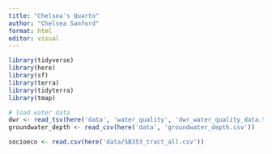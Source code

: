 ```yaml
---
title: "Chelsea's Quarto"
author: "Chelsea Sanford"
format: html
editor: visual
---
```


```r
library(tidyverse)
library(here)
library(sf)
library(terra)
library(tidyterra)
library(tmap)

# load water data 
dwr <- read_tsv(here('data', 'water_quality', 'dwr_water_quality_data.txt'))
groundwater_depth <- read_csv(here('data', 'groundwater_depth.csv'))

socioeco <- read.csv(here('data/SB353_tract_all.csv'))
```


